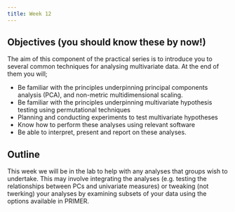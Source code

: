 ```yaml
---
title: Week 12
---
```


:::{.callout-tip appearance="simple"}
## Objectives (you should know these by now!)
The aim of this component of the practical series is to introduce you to several common techniques for analysing multivariate data. At the end of them you will;

- Be familiar with the principles underpinning principal components analysis (PCA), and non-metric multidimensional scaling.
- Be familiar with the principles underpinning multivariate hypothesis testing using permutational techniques
- Planning and conducting experiments to test multivariate hypotheses
- Know how to perform these analyses using relevant software
- Be able to interpret, present and report on these analyses. 
:::

## Outline

This week we will be in the lab to help with any analyses that groups wish to undertake. This may involve integrating the analyses (e.g. testing the relationships between PCs and univariate measures) or tweaking (not twerking) your analyses by examining subsets of your data using the options available in PRIMER.

